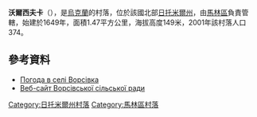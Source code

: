 {{coord|50|41|38|N|29|14|48|E|scale:30000|display=title}}

'''沃爾西夫卡'''（{{lang-uk|Ворсівка}}），是[[烏克蘭|烏克蘭]]的村落，位於該國北部[[日托米爾州|日托米爾州]]，由[[馬林區|馬林區]]負責管轄，始建於1649年，面積1.47平方公里，海拔高度149米，2001年該村落人口374。

==參考資料==
* [http://weather.in.ua/ua/zhitomirskaja/4656 Погода в селі Ворсівка] {{Wayback|url=http://weather.in.ua/ua/zhitomirskaja/4656 |date=20111219135151 }}
* [http://www.vorsivka.zt.ua Веб-сайт Ворсівської сільської ради] {{Wayback|url=http://www.vorsivka.zt.ua/ |date=20200607161833 }}

{{DEFAULTSORT:Ворсівка}}
[[Category:日托米爾州村落|Category:日托米爾州村落]]
[[Category:馬林區村落|Category:馬林區村落]]


{{Zhytomyr-geo-stub}}